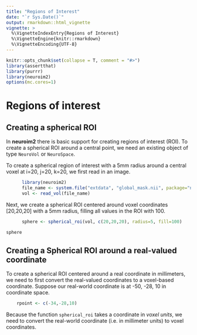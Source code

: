 ```yaml
---
title: "Regions of Interest"
date: "`r Sys.Date()`"
output: rmarkdown::html_vignette
vignette: >
  %\VignetteIndexEntry{Regions of Interest}
  %\VignetteEngine{knitr::rmarkdown}
  %\VignetteEncoding{UTF-8}
---
```


```r
knitr::opts_chunk$set(collapse = T, comment = "#>")
library(assertthat)
library(purrr)
library(neuroim2)
options(mc.cores=1)
```


Regions of interest
===================

## Creating a spherical ROI

In **neuroim2** there is basic support for creating regions of interest (ROI). To create a spherical ROI around a central point, we need an existing object of type `NeuroVol` or `NeuroSpace`.

To create a spherical region of interest with a 5mm radius around a central voxel at i=20, j=20, k=20, we first read in an image.

```r
      library(neuroim2)        
      file_name <- system.file("extdata", "global_mask.nii", package="neuroim2")
      vol <- read_vol(file_name)
```

Next, we create a spherical ROI centered around voxel coordinates [20,20,20] with a 5mm radius, 
filling all values in the ROI with 100.

```r
      sphere <- spherical_roi(vol, c(20,20,20), radius=5, fill=100)
```


```r
sphere
```


## Creating a Spherical ROI around a real-valued coordinate

To create a spherical ROI centered around a real coordinate in millimeters, we need to first convert the real-valued coordinates to a voxel-based coordinate.
Suppose our real-world coordinate is at -50, -28, 10 in coordinate space.

```r

    rpoint <- c(-34,-28,10)
```
    
Because the function `spherical_roi` takes a coordinate in *voxel units*, we need to convert the real-world coordinate (i.e. in millimeter units) to voxel coordinates.

<!-- ```{r} -->

<!--     vox <- coord_to_grid(vol, rpoint) -->
<!--     sphere <- spherical_roi(vol, vox, radius=10, fill=1) -->
<!--     dim(coords(sphere)) -->
<!-- ``` -->

<!-- Now we convert back to real-world coordinates -->

<!-- ```{r} -->
<!--     coords <- index_to_coord(vol, indices(sphere)) -->
<!--     center_of_mass <- colMeans(coords) -->
<!--     center_of_mass -->
<!-- ``` -->


<!-- ## Converting an ROI to a SparseNeuroVol -->

<!-- We may want to convert a region of interest to a NeuroVol instance. But we don't want to store every value in a dense array. Here we can make use of the `SparseNeuroVol` class which only stores non-zero values my using a `Matrix::sparseVector` under the hood. -->

<!-- ```{r} -->

<!--     sphere <- spherical_roi(vol, c(50,10,10), radius=10, fill=1) -->
<!--     sphere -->
<!-- ``` -->

<!-- Now we construct a `SparseNeuroVol` and fill it with the values stored in the ROI: -->

<!-- ```{r} -->
<!--     sparsevol <- SparseNeuroVol(sphere, space(vol),indices=indices(sphere)) -->
<!--     sum(sparsevol) == sum(sphere) -->
<!--     all(dim(sparsevol) == dim(vol)) -->
<!-- ``` -->

<!-- ## Carrying out simple "searchlight" ROI analyses -->

<!-- The so-called roving "searchlight" is often used to perform multivariate statistical analyses in a local neighborhood of each voxel of an image. Several functions in `neuroim2` can be used to carry out searchlight analyses. These functions produces `list`s of the `ROIVol` instances that encapsulate the local neighborhood around each voxel. -->

<!-- Here, we compute the mean value in an exhaustive set of spherical searchlights in an image volume. -->

<!-- ```{r} -->
<!-- library(purrr) -->

<!-- ## generate a list of searchlight ROIs -->
<!-- slist <- searchlight(vol, eager=TRUE, radius=8) -->

<!-- ## compute the mean value in each searchlight ROI. -->
<!-- ret <- slist %>% purrr::map(~ mean(vol[coords(.)])) -->
<!-- ``` -->

<!-- We can also use a "randomized searchlight", which samples voxels without replacement until all voxels have been included in at least one searchlight.  -->

<!-- ```{r} -->
<!-- ret <- vol %>% random_searchlight(radius=8) %>% purrr::map(~ mean(vol[coords(.)])) -->
<!-- ``` -->

<!-- Another related method involves using a "parcellation" or clustering to define successive regions of interest for an analysis. Here we show how to do this in a similar way as above. First we must define a 'clustering' over the voxel space: -->

<!-- ```{r} -->

<!-- grid <- index_to_coord(vol, which(vol > 0)) -->
<!-- kres <- kmeans(grid, centers=50, iter.max=500) -->
<!-- ``` -->

<!-- Now we create a `ClusteredNeuroVol` and map the `mean` function over all clusters: -->

<!-- ```{r} -->
<!-- kvol <- ClusteredNeuroVol(vol, kres$cluster) -->
<!-- ret <- vol %>% clustered_searchlight(cvol=kvol) %>% purrr::map(~ mean(vol[coords(.)])) -->

<!-- ``` -->

<!-- ## Working with image patches -->

<!-- Another type of ROI analysis, similar to the 'searchlight', involves working with sets of square or cuboid image "patches". The `patch_set` function can be used to generate a set of equally-sized patches that span the image space (or some mask covering the space). The patches are guaranteed to be of equal size. This means that at edges, 'patches' will be padded out with the value at the image extremes. -->

<!-- Here we create a patch set consistting of 3 by 3 by 1 square patches that span the image. -->

<!-- ```{r} -->

<!-- pset <- patch_set(vol, dims=c(3,3,1)) -->
<!-- length(pset) -->
<!-- ret <- pset %>% purrr::map(~ mean(.)) -->

<!-- ``` -->

<!-- Now we limit patches so that the set of patch centers are within a mask. -->

<!-- ```{r} -->

<!-- pset <- patch_set(vol, dims=c(3,3,1), mask=as.logical(vol)) -->
<!-- length(pset) -->
<!-- ret <- pset %>% purrr::map(~ mean(.)) -->

<!-- ``` -->
    
